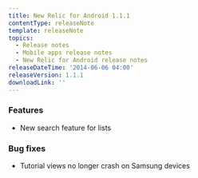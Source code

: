 ```yaml
---
title: New Relic for Android 1.1.1
contentType: releaseNote
template: releaseNote
topics:
  - Release notes
  - Mobile apps release notes
  - New Relic for Android release notes
releaseDateTime: '2014-06-06 04:00'
releaseVersion: 1.1.1
downloadLink: ''
---
```


### Features

* New search feature for lists

### Bug fixes

* Tutorial views no longer crash on Samsung devices
